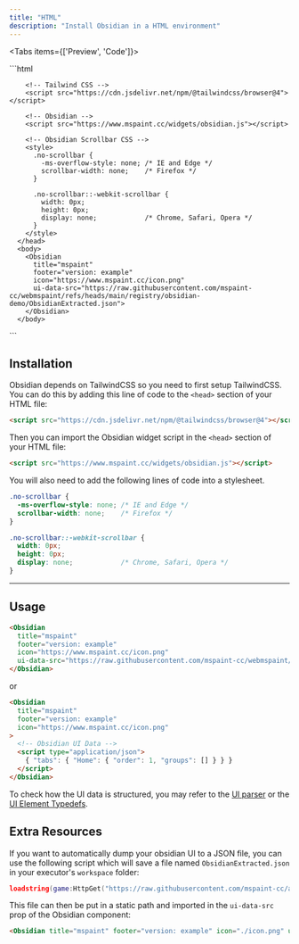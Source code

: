 ```yaml
---
title: "HTML"
description: "Install Obsidian in a HTML environment"
---
```



<Tabs items={['Preview', 'Code']}>
  <Tab value="Preview">
    <div className="flex flex-col gap-4 border rounded-lg p-4 min-h-[450px] relative">
        <div className="flex items-center justify-end gap-2 px-2">
            <OpenInCodePenButton className="w-fit" />
        </div>
        <div className="flex items-center justify-center min-h-[500px] relative">
            <div className="max-w-[720px] max-h-[600px] scale-[0.8] max-sm:scale-[0.5] md:scale-90 lg:scale-100">
            <DemoObsidian />
            </div>
        </div>
    </div>
  </Tab>

  <Tab value="Code">
    ```html
<!DOCTYPE HTML>
<html>
      <head>
        <meta charset="utf-8" />
        
        <!-- Tailwind CSS -->
        <script src="https://cdn.jsdelivr.net/npm/@tailwindcss/browser@4"></script>
        
        <!-- Obsidian -->
        <script src="https://www.mspaint.cc/widgets/obsidian.js"></script>

        <!-- Obsidian Scrollbar CSS -->
        <style>
          .no-scrollbar {
            -ms-overflow-style: none; /* IE and Edge */
            scrollbar-width: none;    /* Firefox */
          }

          .no-scrollbar::-webkit-scrollbar {
            width: 0px;
            height: 0px;
            display: none;            /* Chrome, Safari, Opera */
          }
        </style>
      </head>
      <body>
        <Obsidian
          title="mspaint"
          footer="version: example"
          icon="https://www.mspaint.cc/icon.png"
          ui-data-src="https://raw.githubusercontent.com/mspaint-cc/webmspaint/refs/heads/main/registry/obsidian-demo/ObsidianExtracted.json">
        </Obsidian>
      </body>
  </html>
    ```
  </Tab>
</Tabs>

## Installation

Obsidian depends on TailwindCSS so you need to first setup TailwindCSS.
You can do this by adding this line of code to the `<head>` section of your HTML file:
```html
<script src="https://cdn.jsdelivr.net/npm/@tailwindcss/browser@4"></script>
```

Then you can import the Obsidian widget script in the `<head>` section of your HTML file:
```html
<script src="https://www.mspaint.cc/widgets/obsidian.js"></script>
```

You will also need to add the following lines of code into a stylesheet.
```css
.no-scrollbar {
  -ms-overflow-style: none; /* IE and Edge */
  scrollbar-width: none;    /* Firefox */
}

.no-scrollbar::-webkit-scrollbar {
  width: 0px;
  height: 0px;
  display: none;            /* Chrome, Safari, Opera */
}
```

---

## Usage

```html
<Obsidian
  title="mspaint"
  footer="version: example"
  icon="https://www.mspaint.cc/icon.png"
  ui-data-src="https://raw.githubusercontent.com/mspaint-cc/webmspaint/refs/heads/main/registry/obsidian-demo/ObsidianExtracted.json">
</Obsidian>
```

or

```html
<Obsidian
  title="mspaint"
  footer="version: example"
  icon="https://www.mspaint.cc/icon.png"
>
  <!-- Obsidian UI Data -->
  <script type="application/json">
    { "tabs": { "Home": { "order": 1, "groups": [] } } }
  </script>
</Obsidian>
```

To check how the UI data is structured, you may refer to the [UI parser](https://github.com/mspaint-cc/webmspaint/blob/main/src/components/obsidian/DynamicTab.tsx) or the [UI Element Typedefs](https://github.com/mspaint-cc/webmspaint/blob/main/src/components/obsidian/element.types.ts).

## Extra Resources
If you want to automatically dump your obsidian UI to a JSON file, you can use the following script which will save a file named `ObsidianExtracted.json` in your executor's `workspace` folder:
```lua
loadstring(game:HttpGet("https://raw.githubusercontent.com/mspaint-cc/assets/refs/heads/main/uidata/extractor.lua"))()
```
This file can then be put in a static path and imported in the `ui-data-src` prop of the Obsidian component:

```html
<Obsidian title="mspaint" footer="version: example" icon="./icon.png" ui-data-src="./ObsidianExtracted.json"></Obsidian>
```
